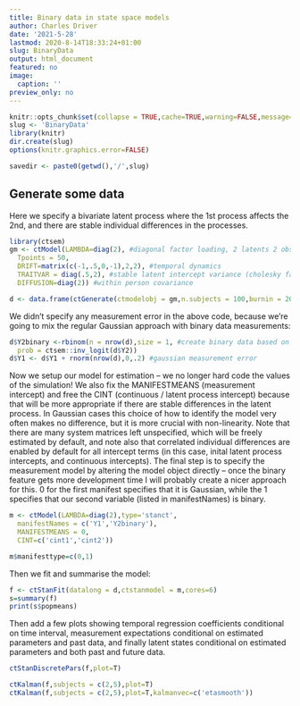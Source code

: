 ```yaml
---
title: Binary data in state space models
author: Charles Driver
date: '2021-5-28'
lastmod: 2020-8-14T18:33:24+01:00
slug: BinaryData
output: html_document
featured: no
image:
  caption: ''
preview_only: no
---
```


```r
knitr::opts_chunk$set(collapse = TRUE,cache=TRUE,warning=FALSE,message=FALSE)
slug <- 'BinaryData'
library(knitr)
dir.create(slug)
options(knitr.graphics.error=FALSE)

savedir <- paste0(getwd(),'/',slug)
```

## Generate some data
Here we specify a bivariate latent process where the 1st process affects the 2nd, and there are stable individual differences in the processes.

```r
library(ctsem)
gm <- ctModel(LAMBDA=diag(2), #diagonal factor loading, 2 latents 2 observables
  Tpoints = 50,
  DRIFT=matrix(c(-1,.5,0,-1),2,2), #temporal dynamics
  TRAITVAR = diag(.5,2), #stable latent intercept variance (cholesky factor)
  DIFFUSION=diag(2)) #within person covariance 

d <- data.frame(ctGenerate(ctmodelobj = gm,n.subjects = 100,burnin = 20,dtmean = .1))
```


We didn't specify any measurement error in the above code, because we're going to mix the regular Gaussian approach with binary data measurements:
```r
d$Y2binary <-rbinom(n = nrow(d),size = 1, #create binary data based on the latent
  prob = ctsem::inv_logit(d$Y2))
d$Y1 <- d$Y1 + rnorm(nrow(d),0,.2) #gaussian measurement error
```


Now we setup our model for estimation -- we no longer hard code the values of the simulation! We also fix the MANIFESTMEANS (measurement intercept) and free the CINT (continuous / latent process intercept) because that will be more appropriate if there are stable differences in the latent process. In Gaussian cases this choice of how to identify the model very often makes no difference, but it is more crucial with non-linearity. Note that there are many system matrices left unspecified, which will be freely estimated by default, and note also that correlated individual differences are enabled by default for all intercept terms (in this case, inital latent process intercepts, and continuous intercepts). The final step is to specify the measurement model by altering the model object directly -- once the binary feature gets more development time I will probably create a nicer approach for this. 0 for the first manifest specifies that it is Gaussian, while the 1 specifies that our second variable (listed in manifestNames) is binary.

```r
m <- ctModel(LAMBDA=diag(2),type='stanct',
  manifestNames = c('Y1','Y2binary'),
  MANIFESTMEANS = 0,
  CINT=c('cint1','cint2'))

m$manifesttype=c(0,1)
```

Then we fit and summarise the model:

```r
f <- ctStanFit(datalong = d,ctstanmodel = m,cores=6)
s=summary(f)
print(s$popmeans)
```

Then add a few plots showing temporal regression coefficients conditional on time interval, measurement expectations conditional on estimated parameters and past data, and finally latent states conditional on estimated parameters and both past and future data.

```r
ctStanDiscretePars(f,plot=T)

ctKalman(f,subjects = c(2,5),plot=T)
ctKalman(f,subjects = c(2,5),plot=T,kalmanvec=c('etasmooth'))


```
